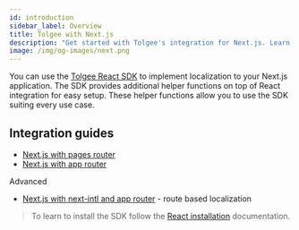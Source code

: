 ```yaml
---
id: introduction
sidebar_label: Overview
title: Tolgee with Next.js
description: "Get started with Tolgee's integration for Next.js. Learn how to add localization to your Next.js applications."
image: /img/og-images/next.png
---
```


You can use the [Tolgee React SDK](../overview) to implement localization to your Next.js application. The SDK provides additional helper functions on top of React integration for easy setup. These helper functions allow you to use the SDK suiting every use case.

## Integration guides

 - [Next.js with pages router](./pages-router)
 - [Next.js with app router](./app-router)

Advanced
 - [Next.js with next-intl and app router](./app-router-next-intl) - route based localization


> To learn to install the SDK follow the [React installation](../installation) documentation.
